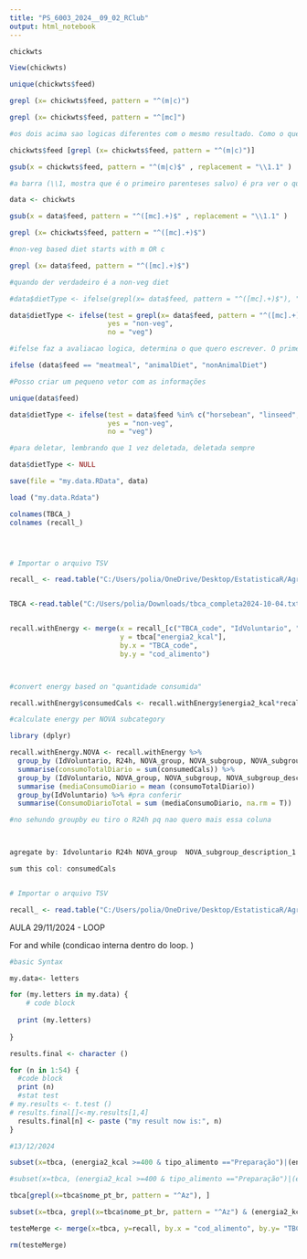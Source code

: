 ```yaml
---
title: "PS_6003_2024__09_02_RClub"
output: html_notebook
---
```


 

```r
chickwts

View(chickwts)

unique(chickwts$feed)

```

```r
grepl (x= chickwts$feed, pattern = "^(m|c)")

grepl (x= chickwts$feed, pattern = "^[mc]")

#os dois acima sao logicas diferentes com o mesmo resultado. Como o que esta entre parenteses é lembrado pelo R e o que nao esta entre parenteses não é lembrado. 

```

```r
chickwts$feed [grepl (x= chickwts$feed, pattern = "^(m|c)")]

```


```r

gsub(x = chickwts$feed, pattern = "^(m|c)$" , replacement = "\\1.1" )

#a barra (\\1, mostra que é o primeiro parenteses salvo) é pra ver o que foi salvo. Essa expressão regular nao funciona

```


```r

data <- chickwts

gsub(x = data$feed, pattern = "^([mc].+)$" , replacement = "\\1.1" )


```

```r

grepl (x= chickwts$feed, pattern = "^([mc].+)$")


```

```r
#non-veg based diet starts with m OR c

grepl (x= data$feed, pattern = "^([mc].+)$")

#quando der verdadeiro é a non-veg diet

```

```r

#data$dietType <- ifelse(grepl(x= data$feed, pattern = "^([mc].+)$"), "non-veg", "veg")

data$dietType <- ifelse(test = grepl(x= data$feed, pattern = "^([mc].+)$"),
                        yes = "non-veg", 
                        no = "veg")

#ifelse faz a avaliacao logica, determina o que quero escrever. O primeiro argumento do ifelse é sempre uma avaliação lógica.

```

```r
ifelse (data$feed == "meatmeal", "animalDiet", "nonAnimalDiet")


```

```r
#Posso criar um pequeno vetor com as informações

unique(data$feed)

data$dietType <- ifelse(test = data$feed %in% c("horsebean", "linseed",   "soybean",  "sunflower"),
                        yes = "non-veg", 
                        no = "veg")

```

```r
#para deletar, lembrando que 1 vez deletada, deletada sempre

data$dietType <- NULL

save(file = "my.data.RData", data)

load ("my.data.Rdata")


```



```r

colnames(TBCA_)
colnames (recall_)




# Importar o arquivo TSV

recall_ <- read.table("C:/Users/polia/OneDrive/Desktop/EstatisticaR/AgrUrbana/16S_AgriUrbana/AgriculturaUrbana_Analises/urbagri_recall_nova - urbagri_recall_nova_ParaR.tsv", header = TRUE, sep = "\t", stringsAsFactors = FALSE)


TBCA <-read.table("C:/Users/polia/Downloads/tbca_completa2024-10-04.txt")


recall.withEnergy <- merge(x = recall_[c("TBCA_code", "IdVoluntario", "R24H", "Quantidade", "NOVA_group", "NOVA_subgroup", "NOVA_subgroup_description_2")], 
                           y = tbca["energia2_kcal"], 
                           by.x = "TBCA_code", 
                           by.y = "cod_alimento")



#convert energy based on "quantidade consumida"

recall.withEnergy$consumedCals <- recall.withEnergy$energia2_kcal*recall.withEnergy$Quantidade/100

#calculate energy per NOVA subcategory

library (dplyr)

recall.withEnergy.NOVA <- recall.withEnergy %>%
  group_by (IdVoluntario, R24h, NOVA_group, NOVA_subgroup, NOVA_subgroup_description_1) %>%
  summarise(consumoTotalDiario = sum(consumedCals)) %>%
  group_by (IdVoluntario, NOVA_group, NOVA_subgroup, NOVA_subgroup_description_1) %>%
  summarise (mediaConsumoDiario = mean (consumoTotalDiario))
  group_by(IdVoluntario) %>% #pra conferir 
  summarise(ConsumoDiarioTotal = sum (mediaConsumoDiario, na.rm = T))  #pra conferir

#no sehundo groupby eu tiro o R24h pq nao quero mais essa coluna



agregate by: Idvoluntario R24h NOVA_group  NOVA_subgroup_description_1

sum this col: consumedCals



```

```r


# Importar o arquivo TSV

recall_ <- read.table("C:/Users/polia/OneDrive/Desktop/EstatisticaR/AgrUrbana/16S_AgriUrbana/AgriculturaUrbana_Analises/urbagri_recall_nova - urbagri_recall_nova_ParaR.tsv", header = TRUE, sep = "\t", stringsAsFactors = FALSE)
```

AULA 29/11/2024 - LOOP

For and while (condicao interna dentro do loop. )


```r

#basic Syntax

my.data<- letters

for (my.letters in my.data) {
    # code block
  
  print (my.letters)
  
}

results.final <- character ()

for (n in 1:54) {
  #code block
  print (n)
  #stat test
# my.results <- t.test ()
# results.final[]<-my.results[1,4]
  results.final[n] <- paste ("my result now is:", n)
}

```

```r
#13/12/2024

subset(x=tbca, (energia2_kcal >=400 & tipo_alimento =="Preparação")|(energia2_kcal >= 600 & tipo_alimento == "Alimento in natura"))

#subset(x=tbca, (energia2_kcal >=400 & tipo_alimento =="Preparação")|(energia2_kcal >= 600 & tipo_alimento == "Alimento in natura"))

tbca[grepl(x=tbca$nome_pt_br, pattern = "^Az"), ]

subset(x=tbca, grepl(x=tbca$nome_pt_br, pattern = "^Az") & (energia2_kcal >= 600))


```
```r
testeMerge <- merge(x=tbca, y=recall, by.x = "cod_alimento", by.y= "TBCA_code")

rm(testeMerge)
```

